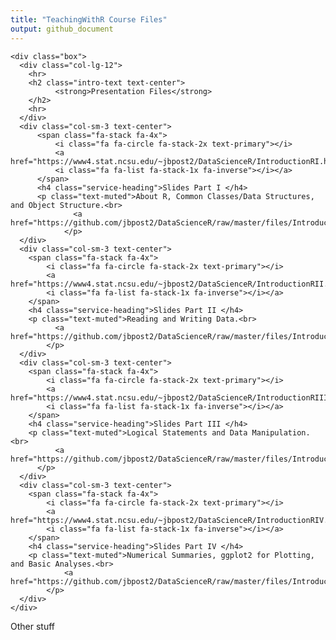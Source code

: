 ```yaml
---
title: "TeachingWithR Course Files"
output: github_document
---
```


<div class="container">
  <div class="row">
    <div class="box">
      <div class="col-lg-12">
        <hr>
        <h2 class="intro-text text-center">
              <strong>Presentation Files</strong>
        </h2>
        <hr>
      </div>
      <div class="col-sm-3 text-center">
          <span class="fa-stack fa-4x">
              <i class="fa fa-circle fa-stack-2x text-primary"></i>
              <a href="https://www4.stat.ncsu.edu/~jbpost2/DataScienceR/IntroductionRI.html#1">
              <i class="fa fa-list fa-stack-1x fa-inverse"></i></a>
          </span>
          <h4 class="service-heading">Slides Part I </h4>
          <p class="text-muted">About R, Common Classes/Data Structures, and Object Structure.<br>
  				  <a href="https://github.com/jbpost2/DataScienceR/raw/master/files/IntroductionRI.pdf">PDF</a>
  				</p>
      </div>
      <div class="col-sm-3 text-center">
        <span class="fa-stack fa-4x">
            <i class="fa fa-circle fa-stack-2x text-primary"></i>
            <a href="https://www4.stat.ncsu.edu/~jbpost2/DataScienceR/IntroductionRII.html#1">
            <i class="fa fa-list fa-stack-1x fa-inverse"></i></a>
        </span>
        <h4 class="service-heading">Slides Part II </h4> 
        <p class="text-muted">Reading and Writing Data.<br>
  			  <a href="https://github.com/jbpost2/DataScienceR/raw/master/files/IntroductionRII.pdf">PDF</a> 
  			</p>
      </div>
      <div class="col-sm-3 text-center">
        <span class="fa-stack fa-4x">
            <i class="fa fa-circle fa-stack-2x text-primary"></i>
            <a href="https://www4.stat.ncsu.edu/~jbpost2/DataScienceR/IntroductionRIII.html#1">
            <i class="fa fa-list fa-stack-1x fa-inverse"></i></a>
        </span>
        <h4 class="service-heading">Slides Part III </h4>
        <p class="text-muted">Logical Statements and Data Manipulation.<br>
  			  <a href="https://github.com/jbpost2/DataScienceR/raw/master/files/IntroductionRIII.pdf">PDF</a> 
  		  </p>
      </div>
      <div class="col-sm-3 text-center">
        <span class="fa-stack fa-4x">
            <i class="fa fa-circle fa-stack-2x text-primary"></i>
            <a href="https://www4.stat.ncsu.edu/~jbpost2/DataScienceR/IntroductionRIV.html#1">
            <i class="fa fa-list fa-stack-1x fa-inverse"></i></a>
        </span>
        <h4 class="service-heading">Slides Part IV </h4>
        <p class="text-muted">Numerical Summaries, ggplot2 for Plotting, and Basic Analyses.<br>
    			<a href="https://github.com/jbpost2/DataScienceR/raw/master/files/IntroductionRIV.pdf">PDF</a>
    		</p>
      </div>
    </div>
  </div>
</div>
Other stuff